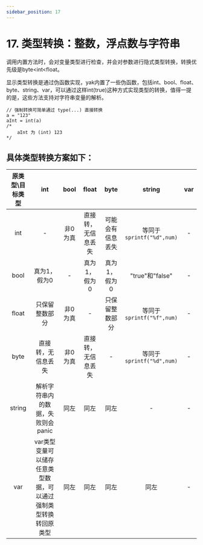 ```yaml
---
sidebar_position: 17
---
```


# 17. 类型转换：整数，浮点数与字符串

调用内置方法时，会对变量类型进行检查，并会对参数进行隐式类型转换，转换优先级是byte<int<float。

显示类型转换是通过伪函数实现，yak内置了一些伪函数，包括int、bool、float、byte、string、var，可以通过这样int(true)这种方式实现类型的转换，值得一提的是，这些方法支持对字符串变量的解析。

```golang
// 强制转换可简单通过 type(...) 直接转换
a = "123"
aInt = int(a)
/*
    aInt 为 (int) 123
*/
```

## 具体类型转换方案如下：

| 原类型\目标类型 | int | bool | float | byte | string |  var|
|:-----:|:-----:|:-----:|:-----:|:-----:|:-----:|:-----:|
|int| - | 非0为真 | 直接转，无信息丢失|可能会有信息丢失|等同于 `sprintf("%d",num)` | - |
|bool|真为1，假为0|-|真为1，假为0|真为1，假为0|"true"和"false"|-|
|float|只保留整数部分|非0为真|-|只保留整数部分|等同于 `sprintf("%f",num)` |-|
|byte|直接转，无信息丢失|非0为真|直接转，无信息丢失|-|等同于 `sprintf("%d",num)` |-|
|string|解析字符串内的数据，失败则会panic|同左|同左|同左|-|-|
|var|var类型变量可以储存任意类型数据，可以通过强制类型转换转回原类型|同左|同左|同左|同左|-|
